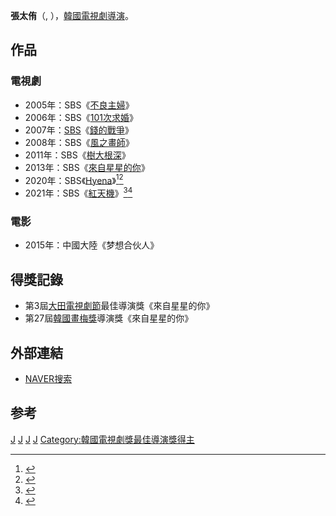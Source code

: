 {{藝人
| 姓名     = 張太侑
| 類型     = 導演
| 圖片     = 
| 圖片尺寸 = 
| 圖片簡介 = 
| 外文名   = 장태유
| 外文     = ko
| 羅馬拼音 = Chang Tae You
| 英文名   = 
| 其他藝名 = 
| 國籍     = {{ROK}}
| 民族     = 
| 籍貫     = 
| 出生日期 = 1972年
| 出生地點 = 
| 職業     = [[導演|導演]]
| 語言     = [[韓語|韓語]]
| 教育程度 = 首爾大學產業設計系
| 出道日期 = 1998年
| 出道作   = 
| 代表作   = 
| 活躍年代 = 
| 經紀公司 = [[樂華娛樂|樂華娛樂]]
| 原名     = 
| 綽號     = 
| 出身地   = 
}}

'''張太侑'''（{{lang-ko|'''장태유'''}}, {{bd|1972年||}}），[[韓國|韓國]][[電視劇|電視劇]][[導演|導演]]。

== 作品 ==
=== 電視劇 ===
*2005年：SBS《[[不良主婦|不良主婦]]》
*2006年：SBS《[[101次求婚_(韓國電視劇)|101次求婚]]》
*2007年：[[SBS_(韓國)|SBS]]《[[錢的戰爭|錢的戰爭]]》
*2008年：SBS《[[風之畫師|風之畫師]]》
*2011年：SBS《[[樹大根深|樹大根深]]》
*2013年：SBS《[[來自星星的你|來自星星的你]]》
*2020年：SBS《[[Hyena|Hyena]]》<ref>{{cite news |title=金惠秀、朱智勛確定合作SBS新金土劇《Hyena》！預計明年（2020年）首播 |url=https://www.koreastardaily.com/tc/news/120416 |accessdate=2022-01-17 |work=KSD 韓星網 |language=zh-Hant |archive-date=2019-10-03 |archive-url=https://web.archive.org/web/20191003051211/https://www.koreastardaily.com/tc/news/120416 |dead-url=no }}</ref><ref>{{cite news |last1=Chou |first1=Inna |title=朱智勛新戲《Hyena：富豪辯護人》大露巧克力腹肌、甜吻《信號》女主角！首集收視率直接破10% |url=https://www.elle.com/tw/entertainment/drama/g30807887/kdrama-hyena-ep1/ |accessdate=2022-01-17 |work=ELLE |date=2020-02-24 |language=zh-TW |archive-date=2022-01-17 |archive-url=https://web.archive.org/web/20220117022331/https://www.elle.com/tw/entertainment/drama/g30807887/kdrama-hyena-ep1/ |dead-url=no }}</ref>
*2021年：SBS《[[紅天機|紅天機]]》<ref>{{cite news |title=金裕贞-安孝燮《红天机》正在热拍 将登陆OTT平台 |url=http://news.yule.com.cn/html/202107/333123.html |accessdate=2022-01-17 |work=中娱网 |archive-date=2022-01-17 |archive-url=https://web.archive.org/web/20220117022040/http://news.yule.com.cn/html/202107/333123.html |dead-url=no }}</ref><ref>{{cite news |title=金裕贞＆安孝燮主演《红天机》首版预告公开！画面色调超美，还搭配伯贤演唱的OST～ |url=https://www.koreastardaily.com/sc/news/136859 |accessdate=2022-01-17 |work=KSD 韩星网 |language=zh-Hans |archive-date=2022-01-17 |archive-url=https://web.archive.org/web/20220117021956/https://www.koreastardaily.com/sc/news/136859 |dead-url=no }}</ref>

=== 電影 ===
*2015年：中國大陸《梦想合伙人》

== 得獎記錄 ==
*第3屆[[大田電視劇節|大田電視劇節]]最佳導演獎《來自星星的你》
*第27屆[[韓國畫梅獎|韓國畫梅獎]]導演獎《來自星星的你》

== 外部連結 ==
*[https://search.naver.com/search.naver?sm=tab_hty.top&where=nexearch&oquery=pd%EC%9D%B4%EB%AA%85%EC%9A%B0&ie=utf8&query=%EC%9E%A5%ED%83%9C%EC%9C%A0 NAVER搜索] {{Wayback|url=https://search.naver.com/search.naver?sm=tab_hty.top&where=nexearch&oquery=pd%EC%9D%B4%EB%AA%85%EC%9A%B0&ie=utf8&query=%EC%9E%A5%ED%83%9C%EC%9C%A0 |date=20200418063542 }}{{ko}}

==参考==
{{reflist}}
[[Category:韓國導演|J]]
[[Category:韓國電視劇導演|J]]
[[Category:首爾大學校友|J]]
[[Category:張姓|J]]
[[Category:韓國電視劇獎最佳導演獎得主|Category:韓國電視劇獎最佳導演獎得主]]